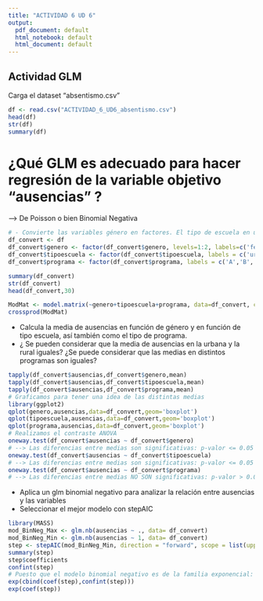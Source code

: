 ```yaml
---
title: "ACTIVIDAD 6 UD 6"
output:
  pdf_document: default
  html_notebook: default
  html_document: default
---
```


## Actividad GLM


Carga el dataset "absentismo.csv"
```r
df <- read.csv("ACTIVIDAD_6_UD6_absentismo.csv")
head(df)
str(df)
summary(df)
```
# ¿Qué GLM es adecuado para hacer regresión de la variable objetivo "ausencias" ?
--> De Poisson o bien Binomial Negativa
```r
# - Convierte las variables género en factores. El tipo de escuela en urbana (1) y rural (2) también y programas en A,B,C,D respectivamente. Monta después una `model.matrix` sobre el dataset.
df_convert <- df
df_convert$genero <- factor(df_convert$genero, levels=1:2, labels=c('fem','masc'))
df_convert$tipoescuela <- factor(df_convert$tipoescuela, labels = c('urbana','rural'))
df_convert$programa <- factor(df_convert$programa, labels = c('A','B','C','D'))

summary(df_convert)
str(df_convert)
head(df_convert,30)

ModMat <- model.matrix(~genero+tipoescuela+programa, data=df_convert, contrasts=list(genero="contr.helmert",tipoescuela="contr.helmert",programa="contr.helmert"))
crossprod(ModMat)
```


- Calcula la media de ausencias en función de género y en función de tipo escuela, así también como el tipo de programa.
- ¿ Se pueden considerar que la media de ausencias en la urbana y la rural iguales? ¿Se puede considerar que las medias en distintos programas son iguales?
```r
tapply(df_convert$ausencias,df_convert$genero,mean)
tapply(df_convert$ausencias,df_convert$tipoescuela,mean)
tapply(df_convert$ausencias,df_convert$programa,mean)
# Graficamos para tener una idea de las distintas medias
library(ggplot2)
qplot(genero,ausencias,data=df_convert,geom='boxplot')
qplot(tipoescuela,ausencias,data=df_convert,geom='boxplot')
qplot(programa,ausencias,data=df_convert,geom='boxplot')
# Realizamos el contraste ANOVA
oneway.test(df_convert$ausencias ~ df_convert$genero)
# --> Las diferencias entre medias son significativas: p-valor <= 0.05
oneway.test(df_convert$ausencias ~ df_convert$tipoescuela)
# --> Las diferencias entre medias son significativas: p-valor <= 0.05
oneway.test(df_convert$ausencias ~ df_convert$programa)
# --> Las diferencias entre medias NO SON significativas: p-valor > 0.05. Por tanto las medias en los distintos programas son iguales

```

- Aplica un glm binomial negativo para analizar la relación entre ausencias y las variables
- Seleccionar el mejor modelo con stepAIC
```r
library(MASS)
mod_BinNeg_Max <- glm.nb(ausencias ~ ., data= df_convert)
mod_BinNeg_Min <- glm.nb(ausencias ~ 1, data= df_convert)
step <- stepAIC(mod_BinNeg_Min, direction = "forward", scope = list(upper=mod_BinNeg_Max,lower=mod_BinNeg_Min))
summary(step)
step$coefficients
confint(step)
# Puesto que el modelo binomial negativo es de la familia exponencial:
exp(cbind(coef(step),confint(step)))
exp(coef(step))
```
